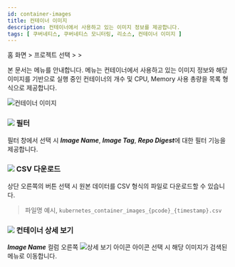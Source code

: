 ```yaml
---
id: container-images
title: 컨테이너 이미지
description: 컨테이너에서 사용하고 있는 이미지 정보를 제공합니다.
tags: [ 쿠버네티스, 쿠버네티스 모니터링, 리소스, 컨테이너 이미지 ]
---
```


홈 화면 > 프로젝트 선택 > <Cmdname sid="resource" className="uitext" /> > <Cmdname sid="containerImages" className="uitext" />

본 문서는 <Cmdname sid="containerImages" className="uitext" /> 메뉴를 안내합니다. <Cmdname sid="containerImages" className="uitext" /> 메뉴는 컨테이너에서 사용하고 있는 이미지 정보와 해당 이미지를 기반으로 실행 중인 컨테이너의 개수 및 CPU, Memory 사용 총량을 목록 형식으로 제공합니다.

![컨테이너 이미지](/img/k8s-container-img.png)

### ![](/img/char-a.svg) 필터

필터 창에서 <Cmdname sid="TTL06740" className="uitext" /> 선택 시 ***Image Name***, ***Image Tag***, ***Repo Digest***에 대한 필터 기능을 제공합니다.

### ![](/img/char-b.svg) CSV 다운로드 

상단 오른쪽의 <Cmdname sid="sms_summary_download_csv" className="uitext" /> 버튼 선택 시 원본 데이터를 CSV 형식의 파일로 다운로드할 수 있습니다. 

> 파일명 예시, `kubernetes_container_images_{pcode}_{timestamp}.csv`

### ![](/img/char-c.svg) 컨테이너 상세 보기

***Image Name*** 컬럼 오른쪽 ![상세 보기 아이콘](/img/ic-pageview.svg) <Cmdname sid="TLT07247" className="uitext" /> 아이콘 선택 시 해당 이미지가 검색된 <Cmdname sid="container_list" className="uitext" /> 메뉴로 이동합니다.